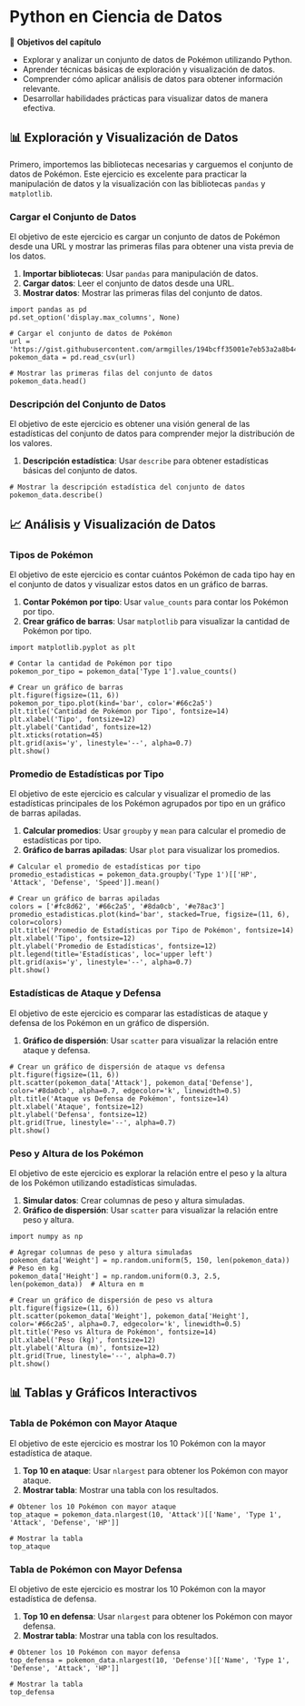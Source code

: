 # Python en Ciencia de Datos

🎯 **Objetivos del capítulo**

- Explorar y analizar un conjunto de datos de Pokémon utilizando Python.
- Aprender técnicas básicas de exploración y visualización de datos.
- Comprender cómo aplicar análisis de datos para obtener información relevante.
- Desarrollar habilidades prácticas para visualizar datos de manera efectiva.

## 📊 Exploración y Visualización de Datos

Primero, importemos las bibliotecas necesarias y carguemos el conjunto de datos de Pokémon. Este ejercicio es excelente para practicar la manipulación de datos y la visualización con las bibliotecas `pandas` y `matplotlib`.

### Cargar el Conjunto de Datos

::: {.callout-tip collapse="false" title="Desafío:"}
El objetivo de este ejercicio es cargar un conjunto de datos de Pokémon desde una URL y mostrar las primeras filas para obtener una vista previa de los datos.
:::

1. **Importar bibliotecas**: Usar `pandas` para manipulación de datos.
2. **Cargar datos**: Leer el conjunto de datos desde una URL.
3. **Mostrar datos**: Mostrar las primeras filas del conjunto de datos.

```pyodide-python
import pandas as pd
pd.set_option('display.max_columns', None)

# Cargar el conjunto de datos de Pokémon
url = 'https://gist.githubusercontent.com/armgilles/194bcff35001e7eb53a2a8b441e8b2c6/raw/92200bc0a673d5ce2110aaad4544ed6c4010f687/pokemon.csv'
pokemon_data = pd.read_csv(url)

# Mostrar las primeras filas del conjunto de datos
pokemon_data.head()
```

### Descripción del Conjunto de Datos

::: {.callout-tip collapse="false" title="Desafío:"}
El objetivo de este ejercicio es obtener una visión general de las estadísticas del conjunto de datos para comprender mejor la distribución de los valores.
:::

1. **Descripción estadística**: Usar `describe` para obtener estadísticas básicas del conjunto de datos.

```pyodide-python
# Mostrar la descripción estadística del conjunto de datos
pokemon_data.describe()
```

## 📈 Análisis y Visualización de Datos

### Tipos de Pokémon

::: {.callout-tip collapse="false" title="Desafío:"}
El objetivo de este ejercicio es contar cuántos Pokémon de cada tipo hay en el conjunto de datos y visualizar estos datos en un gráfico de barras.
:::

1. **Contar Pokémon por tipo**: Usar `value_counts` para contar los Pokémon por tipo.
2. **Crear gráfico de barras**: Usar `matplotlib` para visualizar la cantidad de Pokémon por tipo.

```pyodide-python
import matplotlib.pyplot as plt

# Contar la cantidad de Pokémon por tipo
pokemon_por_tipo = pokemon_data['Type 1'].value_counts()

# Crear un gráfico de barras
plt.figure(figsize=(11, 6))
pokemon_por_tipo.plot(kind='bar', color='#66c2a5')
plt.title('Cantidad de Pokémon por Tipo', fontsize=14)
plt.xlabel('Tipo', fontsize=12)
plt.ylabel('Cantidad', fontsize=12)
plt.xticks(rotation=45)
plt.grid(axis='y', linestyle='--', alpha=0.7)
plt.show()
```

### Promedio de Estadísticas por Tipo

::: {.callout-tip collapse="false" title="Desafío:"}
El objetivo de este ejercicio es calcular y visualizar el promedio de las estadísticas principales de los Pokémon agrupados por tipo en un gráfico de barras apiladas.
:::

1. **Calcular promedios**: Usar `groupby` y `mean` para calcular el promedio de estadísticas por tipo.
2. **Gráfico de barras apiladas**: Usar `plot` para visualizar los promedios.

```pyodide-python
# Calcular el promedio de estadísticas por tipo
promedio_estadisticas = pokemon_data.groupby('Type 1')[['HP', 'Attack', 'Defense', 'Speed']].mean()

# Crear un gráfico de barras apiladas
colors = ['#fc8d62', '#66c2a5', '#8da0cb', '#e78ac3']
promedio_estadisticas.plot(kind='bar', stacked=True, figsize=(11, 6), color=colors)
plt.title('Promedio de Estadísticas por Tipo de Pokémon', fontsize=14)
plt.xlabel('Tipo', fontsize=12)
plt.ylabel('Promedio de Estadísticas', fontsize=12)
plt.legend(title='Estadísticas', loc='upper left')
plt.grid(axis='y', linestyle='--', alpha=0.7)
plt.show()
```

### Estadísticas de Ataque y Defensa

::: {.callout-tip collapse="false" title="Desafío:"}
El objetivo de este ejercicio es comparar las estadísticas de ataque y defensa de los Pokémon en un gráfico de dispersión.
:::

1. **Gráfico de dispersión**: Usar `scatter` para visualizar la relación entre ataque y defensa.

```pyodide-python
# Crear un gráfico de dispersión de ataque vs defensa
plt.figure(figsize=(11, 6))
plt.scatter(pokemon_data['Attack'], pokemon_data['Defense'], color='#8da0cb', alpha=0.7, edgecolor='k', linewidth=0.5)
plt.title('Ataque vs Defensa de Pokémon', fontsize=14)
plt.xlabel('Ataque', fontsize=12)
plt.ylabel('Defensa', fontsize=12)
plt.grid(True, linestyle='--', alpha=0.7)
plt.show()
```



### Peso y Altura de los Pokémon

::: {.callout-tip collapse="false" title="Desafío:"}
El objetivo de este ejercicio es explorar la relación entre el peso y la altura de los Pokémon utilizando estadísticas simuladas.
:::

1. **Simular datos**: Crear columnas de peso y altura simuladas.
2. **Gráfico de dispersión**: Usar `scatter` para visualizar la relación entre peso y altura.

```pyodide-python
import numpy as np

# Agregar columnas de peso y altura simuladas
pokemon_data['Weight'] = np.random.uniform(5, 150, len(pokemon_data))  # Peso en kg
pokemon_data['Height'] = np.random.uniform(0.3, 2.5, len(pokemon_data))  # Altura en m

# Crear un gráfico de dispersión de peso vs altura
plt.figure(figsize=(11, 6))
plt.scatter(pokemon_data['Weight'], pokemon_data['Height'], color='#66c2a5', alpha=0.7, edgecolor='k', linewidth=0.5)
plt.title('Peso vs Altura de Pokémon', fontsize=14)
plt.xlabel('Peso (kg)', fontsize=12)
plt.ylabel('Altura (m)', fontsize=12)
plt.grid(True, linestyle='--', alpha=0.7)
plt.show()
```

## 📊 Tablas y Gráficos Interactivos

### Tabla de Pokémon con Mayor Ataque

::: {.callout-tip collapse="false" title="Desafío:"}
El objetivo de este ejercicio es mostrar los 10 Pokémon con la mayor estadística de ataque.
:::

1. **Top 10 en ataque**: Usar `nlargest` para obtener los Pokémon con mayor ataque.
2. **Mostrar tabla**: Mostrar una tabla con los resultados.

```pyodide-python
# Obtener los 10 Pokémon con mayor ataque
top_ataque = pokemon_data.nlargest(10, 'Attack')[['Name', 'Type 1', 'Attack', 'Defense', 'HP']]

# Mostrar la tabla
top_ataque
```

### Tabla de Pokémon con Mayor Defensa

::: {.callout-tip collapse="false" title="Desafío:"}
El objetivo de este ejercicio es mostrar los 10 Pokémon con la mayor estadística de defensa.
:::

1. **Top 10 en defensa**: Usar `nlargest` para obtener los Pokémon con mayor defensa.
2. **Mostrar tabla**: Mostrar una tabla con los resultados.

```pyodide-python
# Obtener los 10 Pokémon con mayor defensa
top_defensa = pokemon_data.nlargest(10, 'Defense')[['Name', 'Type 1', 'Defense', 'Attack', 'HP']]

# Mostrar la tabla
top_defensa
```

